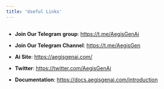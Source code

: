 ```yaml
---
title: 'Useful Links'
---
```


##
- **Join Our Telegram group**: https://t.me/AegisGenAi

- **Join Our Telegram Channel**: https://t.me/AegisGen 

- **Ai Site**: https://aegisgenai.com/ 

- **Twitter**: https://twitter.com/AegisGenAi

- **Documentation**: https://docs.aegisgenai.com/introduction





